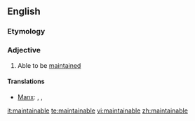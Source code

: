 ==English==

===Etymology===
{{suffix|maintain|able}}

===Adjective===
{{en-adj}}

# {{chiefly|in combination}} Able to be [[maintain]]ed

====Translations====
{{trans-top}}
* [[Manx]]: {{t-|gv|so-pholldey}}, {{t-|gv|so-hassoo}}, {{t-|gv|so-veaghee}}
{{trans-mid}}
{{trans-bottom}}

[[it:maintainable]]
[[te:maintainable]]
[[vi:maintainable]]
[[zh:maintainable]]